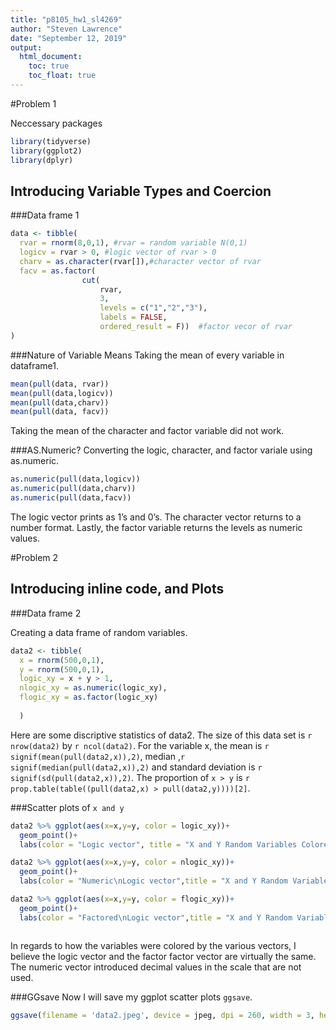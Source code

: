 ```yaml
---
title: "p8105_hw1_sl4269"
author: "Steven Lawrence"
date: "September 12, 2019"
output: 
  html_document:
    toc: true
    toc_float: true
---
```


#Problem 1



Neccessary packages

```r
library(tidyverse)
library(ggplot2)
library(dplyr)
```

## Introducing Variable Types and Coercion 

###Data frame 1

```r
data <- tibble(
  rvar = rnorm(8,0,1), #rvar = random variable N(0,1)
  logicv = rvar > 0, #logic vector of rvar > 0
  charv = as.character(rvar[]),#character vector of rvar
  facv = as.factor(
                cut(
                    rvar, 
                    3,
                    levels = c("1","2","3"), 
                    labels = FALSE, 
                    ordered_result = F))  #factor vecor of rvar 
)
```

###Nature of Variable Means
Taking the mean of every variable in dataframe1. 

```r
mean(pull(data, rvar))
mean(pull(data,logicv))
mean(pull(data,charv))
mean(pull(data, facv))

```
Taking the mean of the character and factor variable did not work. 

###AS.Numeric?
Converting the logic, character, and factor variale using as.numeric.

```r
as.numeric(pull(data,logicv))
as.numeric(pull(data,charv))
as.numeric(pull(data,facv))
```
The logic vector prints as 1's and 0's.  The character vector returns to a number format. Lastly, the factor variable returns the levels as numeric values. 

#Problem 2

## Introducing inline code, and Plots

###Data frame 2

Creating a data frame of random variables.
```r
data2 <- tibble(
  x = rnorm(500,0,1),
  y = rnorm(500,0,1),
  logic_xy = x + y > 1,
  nlogic_xy = as.numeric(logic_xy),
  flogic_xy = as.factor(logic_xy)
  
  )
```
Here are some discriptive statistics of data2. The size of this data set is `r nrow(data2)` by `r ncol(data2)`. For the variable x, the mean is `r signif(mean(pull(data2,x)),2)`, median ,`r signif(median(pull(data2,x)),2)` and standard deviation is `r signif(sd(pull(data2,x)),2)`. The proportion of `x > y` is `r prop.table(table((pull(data2,x) > pull(data2,y))))[2] `.

###Scatter plots of `x and y`

```r
data2 %>% ggplot(aes(x=x,y=y, color = logic_xy))+
  geom_point()+
  labs(color = "Logic vector", title = "X and Y Random Variables Colored by Logic Vector")

data2 %>% ggplot(aes(x=x,y=y, color = nlogic_xy))+
  geom_point()+
  labs(color = "Numeric\nLogic vector",title = "X and Y Random Variables Colored by Numeric Logic Vector")

data2 %>% ggplot(aes(x=x,y=y, color = flogic_xy))+
  geom_point()+
  labs(color = "Factored\nLogic vector",title = "X and Y Random Variables Colored by Factored Logic Vector")



```
In regards to how the variables were colored by the various vectors, I believe the logic vector and the factor factor vector are virtually the same.  The numeric vector introduced decimal values in the scale that are not used. 

###GGsave
Now I will save my ggplot scatter plots `ggsave`.


```r

ggsave(filename = 'data2.jpeg', device = jpeg, dpi = 260, width = 3, height = 4, scale = 2, units = "in")
```


